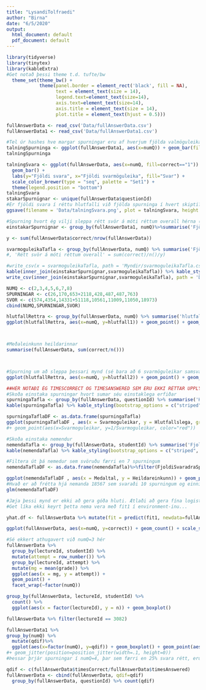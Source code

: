 ```yaml
---
title: "LysandiTolfraedi"
author: "Birna"
date: "6/5/2020"
output:
  html_document: default
  pdf_document: default
---
```

```r
library(tidyverse)
library(tinytex)
library(kableExtra)
#Get notað þessi theme t.d. tufte/bw
  theme_set(theme_bw() +
            theme(panel.border = element_rect('black', fill = NA),
                  text = element_text(size = 14),
                  legend.text=element_text(size=14),
                  axis.text=element_text(size=14),
                  axis.title = element_text(size = 14),
                  plot.title = element_text(hjust = 0.5)))
```


```r
fullAnswerData <- read_csv('Data/fullAnswerData.csv')
fullAnswerData1 <- read_csv('Data/fullAnswerData1.csv')
```

```r
#Tel úr hashes hve margar spurningar eru af hverjum fjölda valmöguleika
talningSpurninga <- ggplot(fullAnswerData1, aes(x=numQ)) + geom_bar(fill="salmon") + labs(y="Fjöldi spurninga", x="Fjöldi svarmöguleika")
talningSpurninga
```

```r
talningSvara <- ggplot(fullAnswerData, aes(x=numQ, fill=correct=="1")) + 
  geom_bar() + 
  labs(y="Fjöldi svara", x="Fjöldi svarmöguleika", fill="Svar") + 
  scale_color_brewer(type = "seq", palette = "Set1") +
  theme(legend.position = "bottom")
talningSvara
stakarSpurnignar <- unique(fullAnswerData$questionId)
#Er fjöldi svara í réttu hlutfalli við fjölda spurninga í hvert skipti? 
ggsave(filename = 'Data/talningSvara.png', plot = talningSvara, height = 6, width = 6, dpi = 320)

```

```r
#Spurning hvort ég vilji sleppa rétt svör á móti réttum overall hérna (pælingin var bara að sjá hvar miðjan(1) liggur)
einstakarSpurnignar <- group_by(fullAnswerData1, numQ)%>%summarise('Fjöldi ólíkra spurninga'=n())

y <- sum(fullAnswerData$correct/nrow(fullAnswerData))

svarmoguleikaTafla <- group_by(fullAnswerData, numQ) %>% summarise('Fjöldi svara'=n(), 'Fjöldi réttra svara'=sum(correct), 'Hlutfall réttra svara'=sum(correct)/n())
#, 'Rétt svör á móti réttum overall' = sum(correct)/n()/y)

#write_csv(x = svarmoguleikaTafla, path = 'Myndir/svarmoguleikaTafla.csv')
kable(inner_join(einstakarSpurnignar,svarmoguleikaTafla)) %>% kable_styling(bootstrap_options = c("striped", "hover"))
write_csv(inner_join(einstakarSpurnignar,svarmoguleikaTafla), path = 'Data/svarmoguleikaTaflaCSV.csv')
```
```r
NUMQ <- c(2,3,4,5,6,7,8)
SPURNINGAR <- c(26,170,653+2118,428,487,487,763)
SVOR <- c(574,4354,14331+51118,10561,11009,11050,18973)
cbind(NUMQ,SPURNINGAR,SVOR)
```

```r
hlutfallRettra <- group_by(fullAnswerData, numQ) %>% summarise('hlutfall1'=sum(correct)/n(), 'hlutfall2'=sum(correct)/n()/y)
ggplot(hlutfallRettra, aes(x=numQ, y=hlutfall1)) + geom_point() + geom_smooth(method = 'lm', color="cyan") + labs(x="Fjöldi svarmöguleika", y="Hlutfall réttra svara") 



#Meðaleinkunn heildarinnar
summarise(fullAnswerData, sum(correct/n()))




```

```r
#Spurning um að sleppa þessari mynd (sé bara að 6 svarmöguleikar samsvara nokkurn veginn meðaleinkunn á heild litið)
ggplot(hlutfallRettra, aes(x=numQ, y=hlutfall2)) + geom_point() + geom_smooth(method = 'lm', color="cyan") + labs(x="Fjöldi svarmöguleika", y="Rétt svör á móti réttum overall")
```

```r
##HÉR NOTAÐI ÉG TIMESCORRECT OG TIMESANSWERED SEM ERU EKKI RÉTTAR UPPLÝSINGAR - búin að laga
#Skoða einstaka spurningar hvort sumar séu einstaklega erfiðar
spurningaTafla <- group_by(fullAnswerData, questionId) %>% summarise('Hve oft svarað'=n(), 'Hve oft rétt'=sum(correct),'Hlutfallslega'=sum(correct)/n(), 'Svarmoguleikar'=unique(numQ))
kable(spurningaTafla) %>% kable_styling(bootstrap_options = c("striped", "hover"))

```

```r
spurningaTaflaDF <- as.data.frame(spurningaTafla)
ggplot(spurningaTaflaDF , aes(x = Svarmoguleikar, y = Hlutfallslega, group=Svarmoguleikar)) + geom_boxplot() +labs(x = "Fjöldi svarmöguleika", y = "Einkunn ") + labs(title = "Samband fjölda svarmöguleika og einkunna") + geom_smooth(method = 'lm', color="cyan", aes(group=1)) 
#+ geom_point(aes(x=Svarmoguleikar, y=1/Svarmoguleikar, color="red"))


```

```r
#Skoða einstaka nemendur 
nemendaTafla <- group_by(fullAnswerData, studentId) %>% summarise('FjoldiSvaradraSpurninga'=n(), 'Hve oft rétt'=sum(correct), 'Heildareinkunn'=sum(correct)/n(), 'Heildarfjöldi svarmöguleika'= sum(numQ), 'Medaltal'=sum(numQ)/n())
kable(nemendaTafla) %>% kable_styling(bootstrap_options = c("striped", "hover"))
```


```r
#Filtera út þá nemedur sem svöruðu færri en 7 spurningum 
nemendaTaflaDF <- as.data.frame(nemendaTafla)%>%filter(FjoldiSvaradraSpurninga > 6)

ggplot(nemendaTaflaDF , aes(x = Medaltal, y = Heildareinkunn)) + geom_point() +labs(x = "Meðal fjöldi svarmöguleika", y = "Heildareinkunn") + labs(title = "Samband fjölda svarmöguleika og einkunna") + geom_smooth(method = 'lm', color="cyan")
#Hvað er að frétta hjá nemanda 18567 sem svaraði 10 spurningum og einni rétt
glm(nemendaTaflaDF)


```

```r
#Jæja þessi mynd er ekki að gera góða hluti. Ætlaði að gera fína logistic regression línu inn á hana...
#Get líka ekki keyrt þetta nema vera með fit1 í environment-inu...

yhat.df <- fullAnswerData %>% mutate(fit = predict(fit1, newdata=fullAnswerData, type='response') ) 

ggplot(fullAnswerData, aes(x=numQ, y=correct)) + geom_count() + scale_size_area() + geom_line(data=yhat.df, aes(y=fit), color='red')
```


```r
#Sé ekkert athugavert við numQ=3 hér
fullAnswerData %>%
  group_by(lectureId, studentId) %>%
  mutate(attempt = row_number()) %>%
  group_by(lectureId, attempt) %>%
  mutate(mg = mean(grade)) %>%
  ggplot(aes(x = mg, y = attempt)) +
  geom_point() +
  facet_wrap(~factor(numQ))
```

```r
group_by(fullAnswerData, lectureId, studentId) %>%
  count() %>%
  ggplot(aes(x = factor(lectureId), y = n)) + geom_boxplot()

```

```r
fullAnswerData %>% filter(lectureId == 3082)
```
```r
fullAnswerData1 %>%
group_by(numQ) %>%
  mutate(qdif)%>%
  ggplot(aes(x=factor(numQ), y=qdif)) + geom_boxplot() + geom_point(aes(x=numQ-1, y=1/numQ, color="red"))
#+ geom_jitter(position=position_jitter(width=.1, height=0))
#Þessar þrjár spurningar í numQ=4, þar sem færri en 25% svara rétt, eru allar í lokaprófinu
```

```r
qdif <- c(fullAnswerData$timesCorrect/fullAnswerData$timesAnswered)
fullAnswerData <- cbind(fullAnswerData, qdif=qdif)
  group_by(fullAnswerData, questionId) %>% count(qdif) 
```


